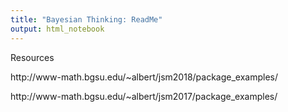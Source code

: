 ```yaml
---
title: "Bayesian Thinking: ReadMe"
output: html_notebook
---
```


Resources

http://www-math.bgsu.edu/~albert/jsm2018/package_examples/

http://www-math.bgsu.edu/~albert/jsm2017/package_examples/

